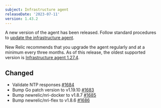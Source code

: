 ```yaml
---
subject: Infrastructure agent
releaseDate: '2023-07-11'
version: 1.43.2
---
```


A new version of the agent has been released. Follow standard procedures to [update the infrastructure agent](/docs/infrastructure/install-configure-manage-infrastructure/update-or-uninstall/update-infrastructure-agent).

New Relic recommends that you upgrade the agent regularly and at a minimum every three months. As of this release, the oldest supported version is [Infrastructure agent 1.27.4](/docs/release-notes/infrastructure-release-notes/infrastructure-agent-release-notes/new-relic-infrastructure-agent-1274/).

## Changed
* Validate NTP responses [#1684](https://github.com/newrelic/infrastructure-agent/pull/1684)
* Bump Go patch version to v1.19.10 [#1683](https://github.com/newrelic/infrastructure-agent/pull/1683)
* Bump newrelic/nri-docker to v1.8.7 [#1685](https://github.com/newrelic/infrastructure-agent/pull/1685)
* Bump newrelic/nri-flex to v1.8.6 [#1686](https://github.com/newrelic/infrastructure-agent/pull/1686)
